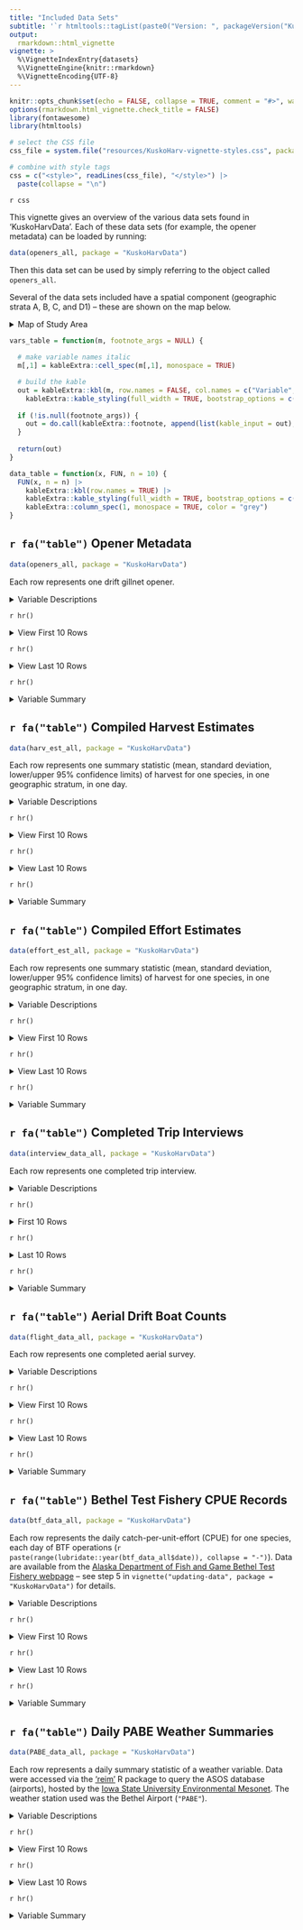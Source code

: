 ```yaml
---
title: "Included Data Sets"
subtitle: '`r htmltools::tagList(paste0("Version: ", packageVersion("KuskoHarvData")), htmltools::img(src="../man/figures/sticker/KuskoHarvData-logo.png", align = "right", height = "200px", style = "margin-top: -50px;"))`'
output: 
  rmarkdown::html_vignette
vignette: >
  %\VignetteIndexEntry{datasets}
  %\VignetteEngine{knitr::rmarkdown}
  %\VignetteEncoding{UTF-8}
---
```


```r
knitr::opts_chunk$set(echo = FALSE, collapse = TRUE, comment = "#>", warning = FALSE, message = FALSE)
options(rmarkdown.html_vignette.check_title = FALSE)
library(fontawesome)
library(htmltools)
```

```r
# select the CSS file
css_file = system.file("resources/KuskoHarv-vignette-styles.css", package = "KuskoHarvUtils")

# combine with style tags
css = c("<style>", readLines(css_file), "</style>") |> 
  paste(collapse = "\n")
```

`r css`

This vignette gives an overview of the various data sets found in 'KuskoHarvData'.
Each of these data sets (for example, the opener metadata) can be loaded by running:

```r
data(openers_all, package = "KuskoHarvData")
```

Then this data set can be used by simply referring to the object called `openers_all`.

Several of the data sets included have a spatial component (geographic strata A, B, C, and D1) -- these are shown on the map below.

<details>
<summary>Map of Study Area</summary>

```r
knitr::include_graphics(system.file("resources/map.png", package = "KuskoHarvUtils"))
```

</details>

```r
vars_table = function(m, footnote_args = NULL) {
  
  # make variable names italic
  m[,1] = kableExtra::cell_spec(m[,1], monospace = TRUE)

  # build the kable
  out = kableExtra::kbl(m, row.names = FALSE, col.names = c("Variable", "Description"), escape = FALSE) |> 
    kableExtra::kable_styling(full_width = TRUE, bootstrap_options = c("condensed"), font_size = 12)
  
  if (!is.null(footnote_args)) {
    out = do.call(kableExtra::footnote, append(list(kable_input = out), footnote_args))
  }
  
  return(out)
}

data_table = function(x, FUN, n = 10) {
  FUN(x, n = n) |> 
    kableExtra::kbl(row.names = TRUE) |> 
    kableExtra::kable_styling(full_width = TRUE, bootstrap_options = c("condensed"), font_size = 12) |> 
    kableExtra::column_spec(1, monospace = TRUE, color = "grey")
}
```

## `r fa("table")` Opener Metadata

::::::{.indent}

```r
data(openers_all, package = "KuskoHarvData")
```

:::{.describe}
Each row represents one drift gillnet opener.
:::

<details>
<summary>Variable Descriptions</summary>

```r
matrix(c(
  # VARIABLE                              # DESCRIPTION
  "start; end",        "Start and end dates/times of the opener",
  "flights_planned",   "Number of aerial surveys planned for the day",
  "flights_flown",     "Number of aerial surveys completed for the day",
  "announcement",      "Identifier of the official agency announcement authorizing the opener (not always available)"
), ncol = 2, byrow = TRUE) |> 
vars_table()
```

</details>

`r hr()`

<details>
<summary>View First 10 Rows</summary>

```r
data_table(openers_all, head)
```

</details>

`r hr()`

<details>
<summary>View Last 10 Rows</summary>

```r
data_table(openers_all, tail)
```

</details>

`r hr()`

<details>
<summary>Variable Summary</summary>

```r
summary(openers_all)
```

</details>

::::::

## `r fa("table")` Compiled Harvest Estimates

::::::{.indent}

```r
data(harv_est_all, package = "KuskoHarvData")
```

:::{.describe}
Each row represents one summary statistic (mean, standard deviation, lower/upper 95% confidence limits) of harvest for one species, in one geographic stratum, in one day.
:::

<details>
<summary>Variable Descriptions</summary>

```r
matrix(c(
  # VARIABLE                              # DESCRIPTION
  "date",        "The date to which the estimate applies",
  "species",     "The species to which the estimate applies",
  "stratum",     "The geographic stratum to which the estimate applies",
  "quantity",    "The summary statistic of bootstrapped harvest estimates: point estimate (`mean`), standard deviation (`sd`), and 95% confidence limits (`lwr95` and `upr95`)",
  "estimate",    "The estimated value of the harvest summary statistic"
), ncol = 2, byrow = TRUE) |> 
vars_table()
```

</details>

`r hr()`

<details>
<summary>View First 10 Rows</summary>

```r
data_table(harv_est_all, head)
```

</details>

`r hr()`

<details>
<summary>View Last 10 Rows</summary>

```r
data_table(harv_est_all, tail)
```

</details>

`r hr()`

<details>
<summary>Variable Summary</summary>

```r
summary(harv_est_all)
```

</details>

::::::

## `r fa("table")` Compiled Effort Estimates

::::::{.indent}

```r
data(effort_est_all, package = "KuskoHarvData")
```

:::{.describe}
Each row represents one summary statistic (mean, standard deviation, lower/upper 95% confidence limits) of harvest for one species, in one geographic stratum, in one day.
:::

<details>
<summary>Variable Descriptions</summary>

```r
matrix(c(
  # VARIABLE                              # DESCRIPTION
  "date",        "The date to which the estimate applies",
  "stratum",     "The geographic stratum to which the estimate applies",
  "estimate",    "The estimated number of drift boat trips that occured in that stratum in that day."
), ncol = 2, byrow = TRUE) |> 
vars_table()
```

</details>

`r hr()`

<details>
<summary>View First 10 Rows</summary>

```r
data_table(effort_est_all, head)
```

</details>

`r hr()`

<details>
<summary>View Last 10 Rows</summary>

```r
data_table(effort_est_all, tail)
```

</details>

`r hr()`

<details>
<summary>Variable Summary</summary>

```r
summary(effort_est_all)
```

</details>

::::::

## `r fa("table")` Completed Trip Interviews

::::::{.indent}

```r
data(interview_data_all, package = "KuskoHarvData")
```

:::{.describe}
Each row represents one completed trip interview.
:::

<details>
<summary>Variable Descriptions</summary>

```r
matrix(c(
  # VARIABLE                     # DESCRIPTION
  "UID",                         "Unique identifer of the opener (`YYYY_MM_DD` format)",
  "source",                      "Interview data source (BBH = Bethel Boat Harbor, CBM = Community-Based Harvest Monitoring, FC = Bethel-area Fish Camps, ADFG = ADF&G Division of Subsistence Surveys)",
  "stratum",                     "Geographic stratum in which trip occurred (see the map)",
  "gear",                        "Gillnet type: drift for set",
  "net_length",                  "Length of gillnet (feet)",
  "mesh_size",                   "Gillnet stretched mesh size (inches)",
  "trip_start; trip_end",        "Fisher-reported departure/return times",
  "trip_duration",               "The time elapsed between `trip_start` and `trip_end`",
  "soak_duration",               "Fisher-reported time spent with net soaking",
  "chinook; chum; sockeye",      "Fisher-reported salmon harvest by species",
  "village",                     "Location of the interview",
  "suit_effort",                 "<sup>a</sup>Logical flag for whether all information is available for estimating effort.",
  "suit_cr_info",                "<sup>a</sup>Logical flag for whether all information is available for estimating catch rate (`fish/(soak_duration * net_length`))",
  "suit_cr_reliable",            "<sup>a</sup>Logical flag for whether data passed QA/QC checks for calculating catch rate",
  "suit_avg_soak",               "<sup>a</sup>Logical flag for whether soak duration data passed QA/QC checks",
  "suit_avg_net",                "<sup>a</sup>Logical flag for whether the net length data passed QA/QC checks",
  "note",                        "Auto-generated description of QA/QC issues identified"
), ncol = 2, byrow = TRUE) |> 

vars_table(footnote_args = list(alphabet = c("Complete details of QA/QC checks performed found [here](https://htmlpreview.github.io/?https://github.com/bstaton1/KuskoHarvEst/blob/main/inst/rstudio/templates/04-docs/06-data-checks.html).")))
```

</details>

`r hr()`

<details>
<summary>First 10 Rows</summary>

```r
data_table(interview_data_all, head)
```

</details>

`r hr()`

<details>
<summary>Last 10 Rows</summary>

```r
data_table(interview_data_all, tail)
```

</details>

`r hr()`

<details>
<summary>Variable Summary</summary>

```r
summary(interview_data_all)
```

</details>

::::::

## `r fa("table")` Aerial Drift Boat Counts

::::::{.indent}

```r
data(flight_data_all, package = "KuskoHarvData")
```

:::{.describe}
Each row represents one completed aerial survey.
:::

<details>
<summary>Variable Descriptions</summary>

```r
matrix(c(
  # VARIABLE                              # DESCRIPTION
  "UID",                                  "Unique identifer of the opener (`YYYY_MM_DD` format)",
  "flight",                               "N^th^ survey in day",
  "start_time; endtime",                  "Beginning and ending times of the survey",
  "A_drift; B_drift; C_drift; D1_drift",  "Count of drift boats in each geographic stratum (see the map)"
), ncol = 2, byrow = TRUE) |> 
vars_table()
```

</details>

`r hr()`

<details>
<summary>View First 10 Rows</summary>

```r
data_table(flight_data_all, head)
```

</details>

`r hr()`

<details>
<summary>View Last 10 Rows</summary>

```r
data_table(flight_data_all, tail)
```

</details>

`r hr()`

<details>
<summary>Variable Summary</summary>

```r
summary(flight_data_all)
```

</details>

::::::

## `r fa("table")` Bethel Test Fishery CPUE Records

::::::{.indent}

```r
data(btf_data_all, package = "KuskoHarvData")
```

:::{.describe}
Each row represents the daily catch-per-unit-effort (CPUE) for one species, each day of BTF operations (`r paste(range(lubridate::year(btf_data_all$date)), collapse = "-")`).
Data are available from the [Alaska Department of Fish and Game Bethel Test Fishery webpage](https://www.adfg.alaska.gov/index.cfm?adfg=commercialbyareakuskokwim.btf) -- see step 5 in `vignette("updating-data", package = "KuskoHarvData")` for details.
:::

<details>
<summary>Variable Descriptions</summary>

```r
matrix(c(
  # VARIABLE    # DESCRIPTION
  "date",       "Date of sampling",
  "species",    "Species for which the CPUE values apply",
  "cpue",       "Catch per unit effort (salmon &#183; fathom<sup>-1</sup> &#183; minute <sup>-1</sup>)",
  "ccpue",      "Cumulative CPUE; the sum of all daily CPUE values up to and including the value in the `date` column"
), ncol = 2, byrow = TRUE) |> 
vars_table()
```

</details>

`r hr()`

<details>
<summary>View First 10 Rows</summary>

```r
data_table(btf_data_all, head)
```

</details>

`r hr()`

<details>
<summary>View Last 10 Rows</summary>

```r
data_table(btf_data_all, tail)
```

</details>

`r hr()`

<details>
<summary>Variable Summary</summary>

```r
summary(btf_data_all)
```

</details>

::::::

## `r fa("table")` Daily PABE Weather Summaries

::::::{.indent}

```r
data(PABE_data_all, package = "KuskoHarvData")
```

:::{.describe}
Each row represents a daily summary statistic of a weather variable.
Data were accessed via the ['reim'](https://docs.ropensci.org/riem/index.html) R package to query the ASOS database (airports), hosted by the [Iowa State University Environmental Mesonet](https://mesonet.agron.iastate.edu/request/download.phtml?network=IN__ASOS).
The weather station used was the Bethel Airport (`"PABE"`).
:::

<details>
<summary>Variable Descriptions</summary>

```r
matrix(c(
  # VARIABLE                          # DESCRIPTION
  "date",                             "Date the data correspond to; only dates between June 1 and August 30 in years after and including 2016 are included",
  "mean_temp; min_temp; max_temp",    "Average, minimum, and maximum of all air temperature measurements for `date` (&deg;F)",
  "mean_relh",                        "Average of all relative humidity measurements for `date` (% of maximum)",
  "precip",                           "Sum of all precipitation measurements for `date` (inches)",
  "mean_Nwind",                       "Average of all wind speed measurements  for `date` (miles &#183; hour<sup>-1</sup>) after converting to northerly and easterly speed vectors. See `?KuskoHarvUtils::get_Nwind()` and `?KuskoHarvUtils::get_Ewind()` for details.",
  "mean_wind",                        "Average of all wind speed measurements for `date` (miles &#183; hour<sup>-1</sup>), regardless of direction",
  "max_gust",                         "Maximum of all gust measurements for `date`; gusts only register if they exceed 14 knots"
), ncol = 2, byrow = TRUE) |> 
vars_table()
```

</details>

`r hr()`

<details>
<summary>View First 10 Rows</summary>

```r
data_table(PABE_data_all, head)
```

</details>

`r hr()`

<details>
<summary>View Last 10 Rows</summary>

```r
data_table(PABE_data_all, tail)
```

</details>

`r hr()`

<details>
<summary>Variable Summary</summary>

```r
summary(PABE_data_all)
```

</details>

::::::
